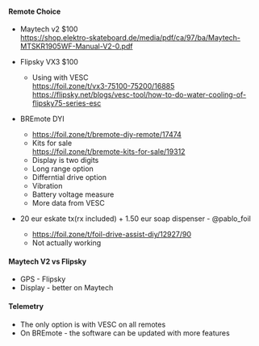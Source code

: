 #### Remote Choice

- Maytech v2 $100 \
  https://shop.elektro-skateboard.de/media/pdf/ca/97/ba/Maytech-MTSKR1905WF-Manual-V2-0.pdf
- Flipsky VX3 $100

  - Using with VESC \
    https://foil.zone/t/vx3-75100-75200/16885 \
    https://flipsky.net/blogs/vesc-tool/how-to-do-water-cooling-of-flipsky75-series-esc

- BREmote DYI
  - https://foil.zone/t/bremote-diy-remote/17474
  - Kits for sale \
    https://foil.zone/t/bremote-kits-for-sale/19312
  - Display is two digits
  - Long range option
  - Differntial drive option
  - Vibration
  - Battery voltage measure
  - More data from VESC
- 20 eur eskate tx(rx included) + 1.50 eur soap dispenser - @pablo_foil
  - https://foil.zone/t/foil-drive-assist-diy/12927/90
  - Not actually working

#### Maytech V2 vs Flipsky

- GPS - Flipsky
- Display - better on Maytech

#### Telemetry

- The only option is with VESC on all remotes
- On BREmote - the software can be updated with more features
